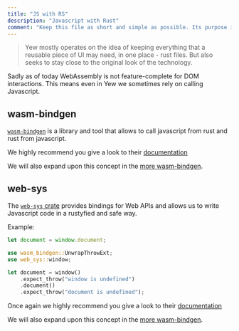 ```yaml
---
title: "JS with RS"
description: "Javascript with Rust"
comment: "Keep this file as short and simple as possible. Its purpose is to ease in the reader into components in Yew instead of providing proper API docs"
---
```



> Yew mostly operates on the idea of keeping everything that a reusable piece of
> UI may need, in one place - rust files. But also seeks to stay close to the
> original look of the technology.

Sadly as of today WebAssembly is not feature-complete for DOM interactions. This means even in Yew we sometimes rely on calling Javascript.

## wasm-bindgen

[`wasm-bindgen`](https://github.com/rustwasm/wasm-bindgen) is a library and tool that allows to call javascript from rust and rust from javascript.

We highly recommend you give a look to their [documentation](https://rustwasm.github.io/docs/wasm-bindgen/)

We will also expand upon this concept in the [more wasm-bindgen](../wasm-bindgen).

## web-sys

The [`web-sys` crate](https://crates.io/crates/web-sys) provides bindings for Web APIs and allows us to write Javascript code in a rustyfied and safe way.

Example:

<Tabs>
<TabItem value="JS" label="JS">

```js
let document = window.document;
```

</TabItem>

<TabItem value="RS" label="RS">

```rust ,no_run
use wasm_bindgen::UnwrapThrowExt;
use web_sys::window;

let document = window()
    .expect_throw("window is undefined")
    .document()
    .expect_throw("document is undefined");
```

</TabItem>
</Tabs>

Once again we highly recommend you give a look to their [documentation](https://rustwasm.github.io/docs/wasm-bindgen/)

We will also expand upon this concept in the [more wasm-bindgen](../wasm-bindgen).
